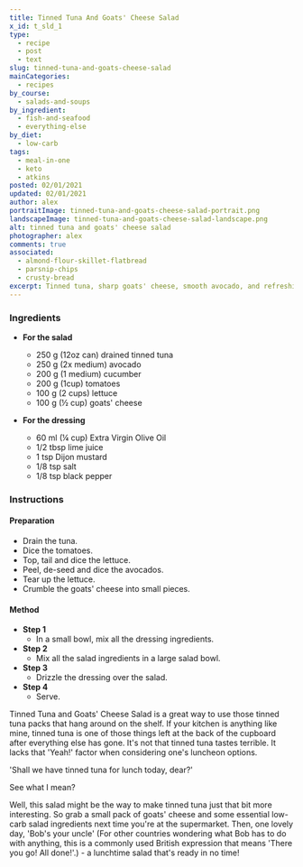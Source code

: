 ```yaml
---
title: Tinned Tuna And Goats' Cheese Salad
x_id: t_sld_1 
type:
  - recipe
  - post
  - text
slug: tinned-tuna-and-goats-cheese-salad
mainCategories: 
  - recipes
by_course:
  - salads-and-soups
by_ingredient:
  - fish-and-seafood
  - everything-else
by_diet:
  - low-carb
tags:
  - meal-in-one
  - keto
  - atkins
posted: 02/01/2021
updated: 02/01/2021
author: alex
portraitImage: tinned-tuna-and-goats-cheese-salad-portrait.png
landscapeImage: tinned-tuna-and-goats-cheese-salad-landscape.png
alt: tinned tuna and goats' cheese salad
photographer: alex
comments: true
associated:
  - almond-flour-skillet-flatbread
  - parsnip-chips
  - crusty-bread
excerpt: Tinned tuna, sharp goats' cheese, smooth avocado, and refreshing veggies make one of the tastiest low-carb salads around.
---
```


<Ingredients>

### Ingredients
  
  - **For the salad**
    - 250 g (12oz can) drained tinned tuna
    - 250 g (2x medium) avocado 
    - 200 g (1 medium) cucumber 
    - 200 g (1cup) tomatoes
    - 100 g (2 cups) lettuce 
    - 100 g (½ cup) goats' cheese

  - **For the dressing**
    - 60 ml (¼ cup) Extra Virgin Olive Oil 
    - 1/2 tbsp lime juice
    - 1 tsp Dijon mustard
    - 1/8 tsp salt
    - 1/8 tsp black pepper

</Ingredients>

<Instructions>

### Instructions

#### Preparation

  - Drain the tuna.
  - Dice the tomatoes.
  - Top, tail and dice the lettuce.
  - Peel, de-seed and dice the avocados.
  - Tear up the lettuce.
  - Crumble the goats' cheese into small pieces.

#### Method

  - **Step 1**
    - In a small bowl, mix all the dressing ingredients.
  - **Step 2**
    - Mix all the salad ingredients in a large salad bowl.
  - **Step 3**
    - Drizzle the dressing over the salad.
  - **Step 4**
    - Serve.

</Instructions>

<RecipeBody>

Tinned Tuna and Goats' Cheese Salad is a great way to use those tinned tuna packs that hang around on the shelf. If your kitchen is anything like mine, tinned tuna is one of those things left at the back of the cupboard after everything else has gone. It's not that tinned tuna tastes terrible. It lacks that 'Yeah!' factor when considering one's luncheon options.

'Shall we have tinned tuna for lunch today, dear?'

See what I mean?

Well, this salad might be the way to make tinned tuna just that bit more interesting. So grab a small pack of goats' cheese and some essential low-carb salad ingredients next time you're at the supermarket. Then, one lovely day, 'Bob's your uncle' (For other countries wondering what Bob has to do with anything, this is a commonly used British expression that means 'There you go! All done!'.) -  a lunchtime salad that's ready in no time! 

</RecipeBody>


